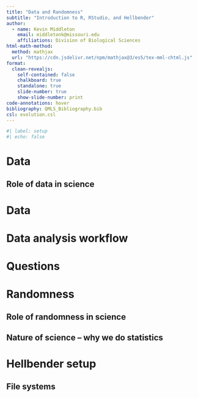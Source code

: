 ```yaml
---
title: "Data and Randomness"
subtitle: "Introduction to R, RStudio, and Hellbender"
author:
  - name: Kevin Middleton
    email: middletonk@missouri.edu
    affiliations: Division of Biological Sciences
html-math-method:
  method: mathjax
  url: "https://cdn.jsdelivr.net/npm/mathjax@3/es5/tex-mml-chtml.js"
format:
  clean-revealjs:
    self-contained: false
    chalkboard: true
    standalone: true
    slide-number: true
    show-slide-number: print
code-annotations: hover
bibliography: QMLS_Bibliography.bib
csl: evolution.csl
---
```


```r
#| label: setup
#| echo: false
```


# Data {background-color="#40666e"}


## Role of data in science


# Data {background-color="#40666e"}



# Data analysis workflow {background-color="#40666e"}


# Questions {background-color="#f8c471"}


# Randomness {background-color="#40666e"}

## Role of randomness in science


## Nature of science – why we do statistics

# Hellbender setup {background-color="#40666e"}

## File systems
